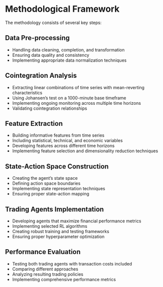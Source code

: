 # Methodological Framework

The methodology consists of several key steps:

## Data Pre-processing

- Handling data cleaning, completion, and transformation
- Ensuring data quality and consistency
- Implementing appropriate data normalization techniques

## Cointegration Analysis

- Extracting linear combinations of time series with mean-reverting characteristics
- Using Johansen's test on a 1000-minute base timeframe
- Implementing ongoing monitoring across multiple time horizons
- Validating cointegration relationships

## Feature Extraction

- Building informative features from time series
- Including statistical, technical, and economic variables
- Developing features across different time horizons
- Implementing feature selection and dimensionality reduction techniques

## State-Action Space Construction

- Creating the agent's state space
- Defining action space boundaries
- Implementing state representation techniques
- Ensuring proper state-action mapping

## Trading Agents Implementation

- Developing agents that maximize financial performance metrics
- Implementing selected RL algorithms
- Creating robust training and testing frameworks
- Ensuring proper hyperparameter optimization

## Performance Evaluation

- Testing both trading agents with transaction costs included
- Comparing different approaches
- Analyzing resulting trading policies
- Implementing comprehensive performance metrics
